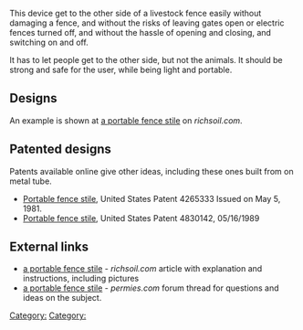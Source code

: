 This device get to the other side of a livestock fence easily without damaging a fence, and without the risks of leaving gates open or electric fences turned off, and without the hassle of opening and closing, and switching on and off. 

It has to let people get to the other side, but not the animals. It should be strong and safe for the user, while being light and portable. 

== Designs ==

An example is shown at [http://www.richsoil.com/portable-fence-stile.jsp a portable fence stile] on ''richsoil.com''.

== Patented designs ==

Patents available online give other ideas, including these ones built from on metal tube.
* [http://www.patentstorm.us/patents/4265333/description.html Portable fence stile], United States Patent 4265333 Issued on May 5, 1981.
* [http://www.freepatentsonline.com/4830142.html Portable fence stile], United States Patent 4830142, 05/16/1989 

== External links ==

* [http://www.richsoil.com/portable-fence-stile.jsp a portable fence stile] - ''richsoil.com'' article with explanation and instructions, including pictures
* [http://www.permies.com/permaculture-forums/1795_0/critter-care/a-portable-fence-stile a portable fence stile] - ''permies.com'' forum thread for questions and ideas on the subject.

{{stub}}

[[Category:]]
[[Category:]]